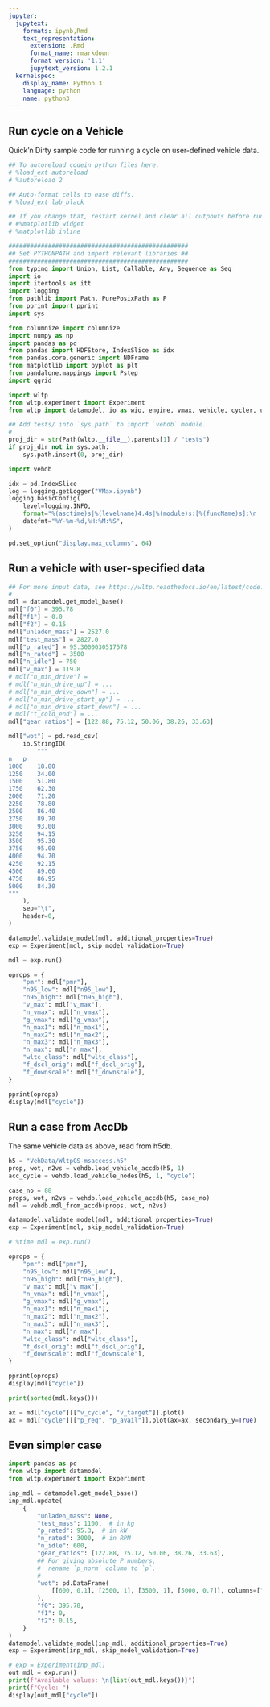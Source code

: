 ```yaml
---
jupyter:
  jupytext:
    formats: ipynb,Rmd
    text_representation:
      extension: .Rmd
      format_name: rmarkdown
      format_version: '1.1'
      jupytext_version: 1.2.1
  kernelspec:
    display_name: Python 3
    language: python
    name: python3
---
```


## Run cycle on a Vehicle
Quick'n Dirty sample code for running a cycle on user-defined vehicle data.

```python
## To autoreload codein python files here.
# %load_ext autoreload
# %autoreload 2

## Auto-format cells to ease diffs.
# %load_ext lab_black
```

```python
## If you change that, restart kernel and clear all outpouts before running it
# #%matplotlib widget
# %matplotlib inline
```

```python
##################################################
## Set PYTHONPATH and import relevant libraries ##
##################################################
from typing import Union, List, Callable, Any, Sequence as Seq
import io
import itertools as itt
import logging
from pathlib import Path, PurePosixPath as P
from pprint import pprint
import sys

from columnize import columnize
import numpy as np
import pandas as pd
from pandas import HDFStore, IndexSlice as idx
from pandas.core.generic import NDFrame
from matplotlib import pyplot as plt
from pandalone.mappings import Pstep
import qgrid

import wltp
from wltp.experiment import Experiment
from wltp import datamodel, io as wio, engine, vmax, vehicle, cycler, utils

## Add tests/ into `sys.path` to import `vehdb` module.
#
proj_dir = str(Path(wltp.__file__).parents[1] / "tests")
if proj_dir not in sys.path:
    sys.path.insert(0, proj_dir)

import vehdb

idx = pd.IndexSlice
log = logging.getLogger("VMax.ipynb")
logging.basicConfig(
    level=logging.INFO,
    format="%(asctime)s|%(levelname)4.4s|%(module)s:[%(funcName)s]:\n  +--> %(message)s",
    datefmt="%Y-%m-%d,%H:%M:%S",
)

pd.set_option("display.max_columns", 64)
```

## Run a vehicle with user-specified data

```python
## For more input data, see https://wltp.readthedocs.io/en/latest/code.html#schema
#
mdl = datamodel.get_model_base()
mdl["f0"] = 395.78
mdl["f1"] = 0.0
mdl["f2"] = 0.15
mdl["unladen_mass"] = 2527.0
mdl["test_mass"] = 2827.0
mdl["p_rated"] = 95.3000030517578
mdl["n_rated"] = 3500
mdl["n_idle"] = 750
mdl["v_max"] = 119.8
# mdl["n_min_drive"] =
# mdl["n_min_drive_up"] = ...
# mdl["n_min_drive_down"] = ...
# mdl["n_min_drive_start_up"] = ...
# mdl["n_min_drive_start_down"] = ...
# mdl["t_cold_end"] = ...
mdl["gear_ratios"] = [122.88, 75.12, 50.06, 38.26, 33.63]

mdl["wot"] = pd.read_csv(
    io.StringIO(
        """
n	p
1000	18.80
1250	34.00
1500	51.80
1750	62.30
2000	71.20
2250	78.80
2500	86.40
2750	89.70
3000	93.00
3250	94.15
3500	95.30
3750	95.00
4000	94.70
4250	92.15
4500	89.60
4750	86.95
5000	84.30
"""
    ),
    sep="\t",
    header=0,
)

datamodel.validate_model(mdl, additional_properties=True)
exp = Experiment(mdl, skip_model_validation=True)

mdl = exp.run()

oprops = {
    "pmr": mdl["pmr"],
    "n95_low": mdl["n95_low"],
    "n95_high": mdl["n95_high"],
    "v_max": mdl["v_max"],
    "n_vmax": mdl["n_vmax"],
    "g_vmax": mdl["g_vmax"],
    "n_max1": mdl["n_max1"],
    "n_max2": mdl["n_max2"],
    "n_max3": mdl["n_max3"],
    "n_max": mdl["n_max"],
    "wltc_class": mdl["wltc_class"],
    "f_dscl_orig": mdl["f_dscl_orig"],
    "f_downscale": mdl["f_downscale"],
}

pprint(oprops)
display(mdl["cycle"])
```

## Run a case from AccDb
The same vehicle data as above, read from h5db.

```python
h5 = "VehData/WltpGS-msaccess.h5"
prop, wot, n2vs = vehdb.load_vehicle_accdb(h5, 1)
acc_cycle = vehdb.load_vehicle_nodes(h5, 1, "cycle")
```

```python
case_no = 88
props, wot, n2vs = vehdb.load_vehicle_accdb(h5, case_no)
mdl = vehdb.mdl_from_accdb(props, wot, n2vs)

datamodel.validate_model(mdl, additional_properties=True)
exp = Experiment(mdl, skip_model_validation=True)

# %time mdl = exp.run()

oprops = {
    "pmr": mdl["pmr"],
    "n95_low": mdl["n95_low"],
    "n95_high": mdl["n95_high"],
    "v_max": mdl["v_max"],
    "n_vmax": mdl["n_vmax"],
    "g_vmax": mdl["g_vmax"],
    "n_max1": mdl["n_max1"],
    "n_max2": mdl["n_max2"],
    "n_max3": mdl["n_max3"],
    "n_max": mdl["n_max"],
    "wltc_class": mdl["wltc_class"],
    "f_dscl_orig": mdl["f_dscl_orig"],
    "f_downscale": mdl["f_downscale"],
}

pprint(oprops)
display(mdl["cycle"])
```

```python
print(sorted(mdl.keys()))
```

```python
ax = mdl["cycle"][["v_cycle", "v_target"]].plot()
ax = mdl["cycle"][["p_req", "p_avail"]].plot(ax=ax, secondary_y=True)
```

## Even simpler case

```python
import pandas as pd
from wltp import datamodel
from wltp.experiment import Experiment

inp_mdl = datamodel.get_model_base()
inp_mdl.update(
    {
        "unladen_mass": None,
        "test_mass": 1100,  # in kg
        "p_rated": 95.3,  # in kW
        "n_rated": 3000,  # in RPM
        "n_idle": 600,
        "gear_ratios": [122.88, 75.12, 50.06, 38.26, 33.63],
        ## For giving absolute P numbers,
        #  rename `p_norm` column to `p`.
        #
        "wot": pd.DataFrame(
            [[600, 0.1], [2500, 1], [3500, 1], [5000, 0.7]], columns=["n", "p_norm"]
        ),
        "f0": 395.78,
        "f1": 0,
        "f2": 0.15,
    }
)
datamodel.validate_model(inp_mdl, additional_properties=True)
exp = Experiment(inp_mdl, skip_model_validation=True)

# exp = Experiment(inp_mdl)
out_mdl = exp.run()
print(f"Available values: \n{list(out_mdl.keys())}")
print(f"Cycle: ")
display(out_mdl["cycle"])
```
